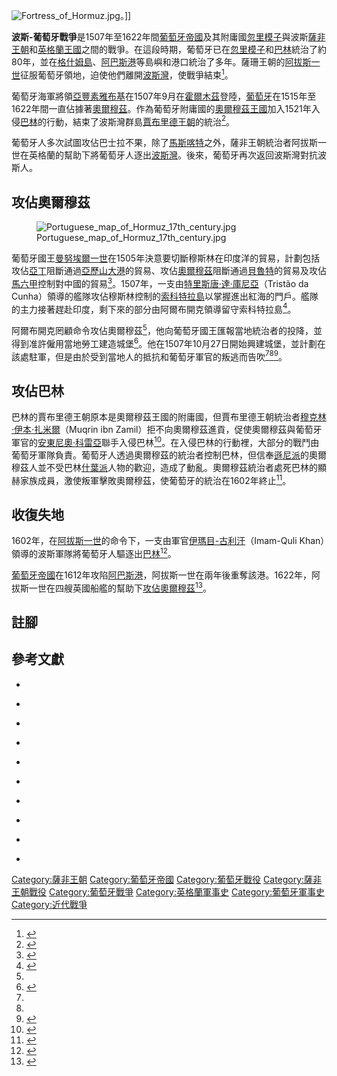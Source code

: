 {{about||葡萄牙人的進攻|攻佔奧爾穆茲 (1507年)|波斯人的進攻|攻佔奧爾穆茲 (1622年)}}

[[File:Fortress_of_Hormuz.jpg|thumb]]。]]

'''波斯-葡萄牙戰爭'''是1507年至1622年間[[葡萄牙帝國|葡萄牙帝國]]及其附庸國[[忽里模子|忽里模子]]與波斯[[薩非王朝|薩非王朝]]和[[英格蘭王國|英格蘭王國]]之間的戰爭。在這段時期，葡萄牙已在[[忽里模子|忽里模子]]和[[巴林|巴林]]統治了約80年，並在[[格什姆島|格什姆島]]、[[阿巴斯港|阿巴斯港]]等島嶼和港口統治了多年。薩珊王朝的[[阿拔斯一世_(波斯)|阿拔斯一世]]征服葡萄牙領地，迫使他們離開[[波斯灣|波斯灣]]，使戰爭結束<ref>{{harvnb|Sassen|2002|p=193}}</ref>。

葡萄牙海軍將領[[阿方索·德·阿尔布克尔克|亞豐素雅布基]]在1507年9月在[[霍爾木茲|霍爾木茲]]登陸，[[葡萄牙|葡萄牙]]在1515年至1622年間一直佔據著[[忽里模子|奧爾穆茲]]。作為葡萄牙附庸國的[[奧爾穆茲王國|奧爾穆茲王國]]加入1521年入侵[[巴林|巴林]]的行動，結束了波斯灣群島[[賈布里德王朝|賈布里德王朝]]的統治<ref>{{harvnb|Cole|2002|pp=37-38}}</ref>。

葡萄牙人多次試圖攻佔巴士拉不果，除了[[馬斯喀特|馬斯喀特]]之外，薩非王朝統治者阿拔斯一世在英格蘭的幫助下將葡萄牙人逐出[[波斯灣|波斯灣]]。後來，葡萄牙再次返回波斯灣對抗波斯人。

== 攻佔奧爾穆茲 ==
[[File:Portuguese_map_of_Hormuz_17th_century.jpg|thumb]]

葡萄牙國王[[曼努埃爾一世_(葡萄牙)|曼努埃爾一世]]在1505年決意要切斷穆斯林在印度洋的貿易，計劃包括攻佔[[亞丁|亞丁]]阻斷通過[[亞歷山大港|亞歷山大港]]的貿易、攻佔[[奧爾穆茲|奧爾穆茲]]阻斷通過[[貝魯特|貝魯特]]的貿易及攻佔[[馬六甲|馬六甲]]控制對中國的貿易<ref>{{harvnb|Logan|1887|p=231}}</ref>。1507年，一支由[[特里斯唐·達·庫尼亞|特里斯唐·達·庫尼亞]]（Tristão da Cunha）領導的艦隊攻佔穆斯林控制的[[索科特拉島|索科特拉島]]以掌握進出紅海的門戶。艦隊的主力接著趕赴印度，剩下來的部分由阿爾布開克領導留守索科特拉島<ref name="Cambridge University Press(1990)662">{{harvnb|Cambridge University Press|1990|p=662}}</ref>。

阿爾布開克罔顧命令攻佔奧爾穆茲<ref name="Cambridge University Press(1990)662"/>，他向葡萄牙國王匯報當地統治者的投降，並得到准許僱用當地勞工建造城堡<ref name="Stephens(2000)54">{{harvnb|Stephens|2000|p=54}}</ref>。他在1507年10月27日開始興建城堡，並計劃在該處駐軍，但是由於受到當地人的抵抗和葡萄牙軍官的叛逃而告吹<ref name="Cambridge University Press(1990)662"/><ref name="Stephens(2000)54"/><ref>{{harvnb|Diffie|Winius|1977|p=472}}</ref>。

== 攻佔巴林 ==

巴林的賈布里德王朝原本是奧爾穆茲王國的附庸國，但賈布里德王朝統治者[[穆克林·伊本·扎米爾|穆克林·伊本·扎米爾]]（Muqrin ibn Zamil）拒不向奧爾穆茲進貢，促使奧爾穆茲與葡萄牙軍官的[[安東尼奧·科雷亞|安東尼奧·科雷亞]]聯手入侵巴林<ref>{{harvnb|Subrahmanyam|1998|p=288}}</ref>。在入侵巴林的行動裡，大部分的戰鬥由葡萄牙軍隊負責。葡萄牙人透過奧爾穆茲的統治者控制巴林，但信奉[[遜尼派|遜尼派]]的奧爾穆茲人並不受巴林[[什葉派|什葉派]]人物的歡迎，造成了動亂。奧爾穆茲統治者處死巴林的顯赫家族成員，激使叛軍擊敗奧爾穆茲，使葡萄牙的統治在1602年終止<ref>{{harvnb|Larsen|1983|p=69}}</ref>。

== 收復失地 ==

1602年，在[[阿拔斯一世_(波斯)|阿拔斯一世]]的命令下，一支由軍官[[伊瑪目-古利汗|伊瑪目-古利汗]]（Imam-Quli Khan）領導的波斯軍隊將葡萄牙人驅逐出[[巴林|巴林]]<ref>{{harvnb|Cole|1987|p=177-203}}</ref>。

[[葡萄牙帝國|葡萄牙帝國]]在1612年攻陷[[阿巴斯港|阿巴斯港]]，阿拔斯一世在兩年後重奪該港。1622年，阿拔斯一世在四艘英國船艦的幫助下[[攻佔奧爾穆茲_(1622年)|攻佔奧爾穆茲]]<ref>{{harvnb|Newman|2006|p=61}}</ref>。

{{葡萄牙在印度洋的戰役}}

== 註腳 ==
{{reflist}}

== 參考文獻 ==
{{refbegin}}

*{{en}}{{Citation
|last=Sassen
|first=Saskia
|title=''Global networks, linked cities''
|year=2002
|publisher=Routledge
|location=New York
|isbn=0415931630
}}

*{{en}}{{Citation
|last=Cole
|first=Juan Ricardo 
|title=''Sacred space and holy war: the politics, culture and history of Shi'ite Islam''
|year=2002
|publisher=I.B.Tauris
|location=London
|isbn=1860647367
}}

*{{en}}{{Citation
|last=Logan
|first=William  
|title=''Malabar manual''
|volume=1
|year=1887
|publisher=Asian Educational Services
|location=New Delhi
|isbn=8120604466
}}

*{{en}}{{Citation
|last=Cambridge University Press
|first=
|title=''The New Cambridge modern history''
|year=1990
|publisher=Cambridge University Press
|location=Cambridge
|isbn=0521345367
}}

*{{en}}{{Citation
|last=Stephens
|first=Henry Morse  
|title=''Albuquerque''
|year=2000
|publisher=Asian Educational Services
|location=New Delhi
|isbn=8120615247
}}

*{{en}}{{Citation
|last=Diffie
|first=Bailey Wallys 
|last2=Winius
|first2=George Davison  
|title=''Foundations of the Portuguese empire, 1415-1580''
|year=1977
|publisher=U of Minnesota Press
|location=Minneapolis
|isbn=0816607826
}}

*{{en}}{{Citation
|last=Subrahmanyam
|first=Sanjay 
|title=''The Career and Legend of Vasco Da Gama''
|year=1998
|publisher=Cambridge University Press
|location=Cambridge
|isbn=0521646294
}}

*{{en}}{{Citation
|last=Larsen
|first=Curtis E. 
|title=''Life and land use on the Bahrain Islands: the geoarcheology of an ancient society''
|year=1983
|publisher=University of Chicago Press
|location=Chicago, Ill.
|isbn=0226469069
}}

*{{en}}{{Citation
|last=Cole
|first=Juan R. I. 
|title=''Rival Empires of Trade and Imami Shiism in Eastern Arabia, 1300-1800''
|journal=International Journal of Middle East Studies
|volume=19
|issue=2
|year=1987
|publisher=Cambridge University Press
|pages=177-203
}}

*{{en}}{{Citation
|last=Newman
|first=Andrew J. 
|title=''Safavid Iran: rebirth of a Persian empire''
|year=2006
|publisher=I.B.Tauris
|location=London
|isbn=1860646670
}}

{{refend}}

{{伊朗-英國關係}}

[[Category:薩非王朝|Category:薩非王朝]]
[[Category:葡萄牙帝國|Category:葡萄牙帝國]]
[[Category:葡萄牙戰役|Category:葡萄牙戰役]]
[[Category:薩非王朝戰役|Category:薩非王朝戰役]]
[[Category:葡萄牙戰爭|Category:葡萄牙戰爭]]
[[Category:英格蘭軍事史|Category:英格蘭軍事史]]
[[Category:葡萄牙軍事史|Category:葡萄牙軍事史]]
[[Category:近代戰爭|Category:近代戰爭]]